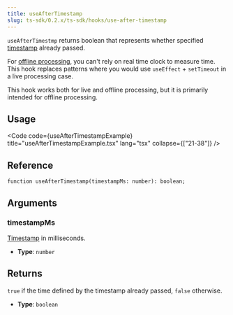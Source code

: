 ```yaml
---
title: useAfterTimestamp
slug: ts-sdk/0.2.x/ts-sdk/hooks/use-after-timestamp
---
```



`useAfterTimestmp` returns boolean that represents whether specified [timestamp](/ts-sdk/0.2.x/fundamentals/glossary#timestamp) already passed.

For [offline processing](/ts-sdk/0.2.x/fundamentals/glossary#offline-processing), you can't rely on real time clock to measure time. This hook replaces patterns
where you would use `useEffect` + `setTimeout` in a live processing case.

<Aside>
  This hook works both for live and offline processing, but it is primarily
  intended for offline processing.
</Aside>

## Usage

<Code code={useAfterTimestampExample} title="useAfterTimestampExample.tsx" lang="tsx" collapse={["21-38"]} />

## Reference

```tsx
function useAfterTimestamp(timestampMs: number): boolean;
```

## Arguments

### timestampMs

[Timestamp](/ts-sdk/0.2.x/fundamentals/glossary#timestamp) in milliseconds.

* **Type**: `number`

## Returns

`true` if the time defined by the timestamp already passed, `false` otherwise.

* **Type**: `boolean`
